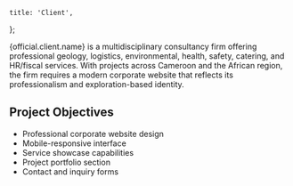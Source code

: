 
	title: 'Client',
};

{official.client.name} is a multidisciplinary consultancy firm offering professional geology,
logistics, environmental, health, safety, catering, and HR/fiscal services. With projects
across Cameroon and the African region, the firm requires a modern corporate website
that reflects its professionalism and exploration-based identity.

## Project Objectives

- Professional corporate website design
- Mobile-responsive interface
- Service showcase capabilities
- Project portfolio section
- Contact and inquiry forms
